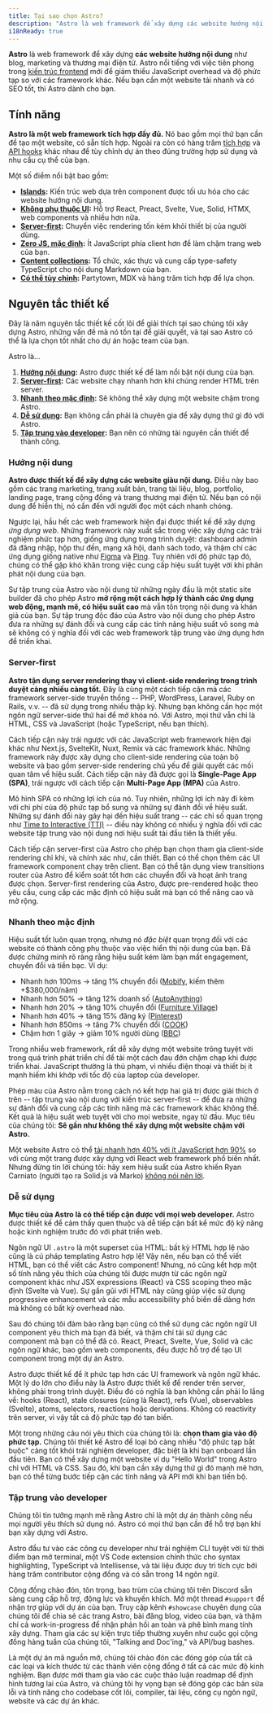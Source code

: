 ```yaml
---
title: Tại sao chọn Astro?
description: "Astro là web framework để xây dựng các website hướng nội dung như blog, marketing và thương mại điện tử. Tìm hiểu tại sao Astro có thể là lựa chọn tốt cho website tiếp theo của bạn."
i18nReady: true
---
```


**Astro** là web framework để xây dựng **các website hướng nội dung** như blog, marketing và thương mại điện tử. Astro nổi tiếng với việc tiên phong trong [kiến trúc frontend](/en/concepts/islands/) mới để giảm thiểu JavaScript overhead và độ phức tạp so với các framework khác. Nếu bạn cần một website tải nhanh và có SEO tốt, thì Astro dành cho bạn.

## Tính năng

**Astro là một web framework tích hợp đầy đủ.** Nó bao gồm mọi thứ bạn cần để tạo một website, có sẵn tích hợp. Ngoài ra còn có hàng trăm [tích hợp](https://astro.build/integrations/) và [API hooks](/en/reference/integrations-reference/) khác nhau để tùy chỉnh dự án theo đúng trường hợp sử dụng và nhu cầu cụ thể của bạn.

Một số điểm nổi bật bao gồm:

- **[Islands](/en/concepts/islands/):** Kiến trúc web dựa trên component được tối ưu hóa cho các website hướng nội dung.
- **[Không phụ thuộc UI](/en/guides/framework-components/):** Hỗ trợ React, Preact, Svelte, Vue, Solid, HTMX, web components và nhiều hơn nữa.
- **[Server-first](/en/guides/on-demand-rendering/):** Chuyển việc rendering tốn kém khỏi thiết bị của người dùng.
- **[Zero JS, mặc định](/en/basics/astro-components/):** Ít JavaScript phía client hơn để làm chậm trang web của bạn.
- **[Content collections](/en/guides/content-collections/):** Tổ chức, xác thực và cung cấp type-safety TypeScript cho nội dung Markdown của bạn.
- **[Có thể tùy chỉnh](/en/guides/integrations-guide/):** Partytown, MDX và hàng trăm tích hợp để lựa chọn.

## Nguyên tắc thiết kế

Đây là năm nguyên tắc thiết kế cốt lõi để giải thích tại sao chúng tôi xây dựng Astro, những vấn đề mà nó tồn tại để giải quyết, và tại sao Astro có thể là lựa chọn tốt nhất cho dự án hoặc team của bạn.

Astro là...

1. **[Hướng nội dung](#content-driven):** Astro được thiết kế để làm nổi bật nội dung của bạn.
2. **[Server-first](#server-first):** Các website chạy nhanh hơn khi chúng render HTML trên server.
3. **[Nhanh theo mặc định](#fast-by-default):** Sẽ không thể xây dựng một website chậm trong Astro.
4. **[Dễ sử dụng](#easy-to-use):** Bạn không cần phải là chuyên gia để xây dựng thứ gì đó với Astro.
5. **[Tập trung vào developer](#developer-focused):** Bạn nên có những tài nguyên cần thiết để thành công.

### Hướng nội dung

**Astro được thiết kế để xây dựng các website giàu nội dung.** Điều này bao gồm các trang marketing, trang xuất bản, trang tài liệu, blog, portfolio, landing page, trang cộng đồng và trang thương mại điện tử. Nếu bạn có nội dung để hiển thị, nó cần đến với người đọc một cách nhanh chóng.

Ngược lại, hầu hết các web framework hiện đại được thiết kế để xây dựng *ứng dụng web*. Những framework này xuất sắc trong việc xây dựng các trải nghiệm phức tạp hơn, giống ứng dụng trong trình duyệt: dashboard admin đã đăng nhập, hộp thư đến, mạng xã hội, danh sách todo, và thậm chí các ứng dụng giống native như [Figma](https://figma.com/) và [Ping](https://ping.gg/). Tuy nhiên với độ phức tạp đó, chúng có thể gặp khó khăn trong việc cung cấp hiệu suất tuyệt vời khi phân phát nội dung của bạn.

Sự tập trung của Astro vào nội dung từ những ngày đầu là một static site builder đã cho phép Astro **mở rộng một cách hợp lý thành các ứng dụng web động, mạnh mẽ, có hiệu suất cao** mà vẫn tôn trọng nội dung và khán giả của bạn. Sự tập trung độc đáo của Astro vào nội dung cho phép Astro đưa ra những sự đánh đổi và cung cấp các tính năng hiệu suất vô song mà sẽ không có ý nghĩa đối với các web framework tập trung vào ứng dụng hơn để triển khai.

### Server-first

**Astro tận dụng server rendering thay vì client-side rendering trong trình duyệt càng nhiều càng tốt.** Đây là cùng một cách tiếp cận mà các framework server-side truyền thống -- PHP, WordPress, Laravel, Ruby on Rails, v.v. -- đã sử dụng trong nhiều thập kỷ. Nhưng bạn không cần học một ngôn ngữ server-side thứ hai để mở khóa nó. Với Astro, mọi thứ vẫn chỉ là HTML, CSS và JavaScript (hoặc TypeScript, nếu bạn thích).

Cách tiếp cận này trái ngược với các JavaScript web framework hiện đại khác như Next.js, SvelteKit, Nuxt, Remix và các framework khác. Những framework này được xây dựng cho client-side rendering của toàn bộ website và bao gồm server-side rendering chủ yếu để giải quyết các mối quan tâm về hiệu suất. Cách tiếp cận này đã được gọi là **Single-Page App (SPA)**, trái ngược với cách tiếp cận **Multi-Page App (MPA)** của Astro.

Mô hình SPA có những lợi ích của nó. Tuy nhiên, những lợi ích này đi kèm với chi phí của độ phức tạp bổ sung và những sự đánh đổi về hiệu suất. Những sự đánh đổi này gây hại đến hiệu suất trang -- các chỉ số quan trọng như [Time to Interactive (TTI)](https://web.dev/interactive/) -- điều này không có nhiều ý nghĩa đối với các website tập trung vào nội dung nơi hiệu suất tải đầu tiên là thiết yếu.

Cách tiếp cận server-first của Astro cho phép bạn chọn tham gia client-side rendering chỉ khi, và chính xác như, cần thiết. Bạn có thể chọn thêm các UI framework component chạy trên client. Bạn có thể tận dụng view transitions router của Astro để kiểm soát tốt hơn các chuyển đổi và hoạt ảnh trang được chọn. Server-first rendering của Astro, được pre-rendered hoặc theo yêu cầu, cung cấp các mặc định có hiệu suất mà bạn có thể nâng cao và mở rộng.

### Nhanh theo mặc định

Hiệu suất tốt luôn quan trọng, nhưng nó *đặc biệt* quan trọng đối với các website có thành công phụ thuộc vào việc hiển thị nội dung của bạn. Đã được chứng minh rõ ràng rằng hiệu suất kém làm bạn mất engagement, chuyển đổi và tiền bạc. Ví dụ:

- Nhanh hơn 100ms → tăng 1% chuyển đổi ([Mobify](https://web.dev/why-speed-matters/), kiếm thêm +$380,000/năm)
- Nhanh hơn 50% → tăng 12% doanh số ([AutoAnything](https://www.digitalcommerce360.com/2010/08/19/web-accelerator-revs-conversion-and-sales-autoanything/))
- Nhanh hơn 20% → tăng 10% chuyển đổi ([Furniture Village](https://www.thinkwithgoogle.com/intl/en-gb/marketing-strategies/app-and-mobile/furniture-village-and-greenlight-slash-page-load-times-boosting-user-experience/))
- Nhanh hơn 40% → tăng 15% đăng ký ([Pinterest](https://medium.com/pinterest-engineering/driving-user-growth-with-performance-improvements-cfc50dafadd7))
- Nhanh hơn 850ms → tăng 7% chuyển đổi ([COOK](https://web.dev/why-speed-matters/))
- Chậm hơn 1 giây → giảm 10% người dùng ([BBC](https://www.creativebloq.com/features/how-the-bbc-builds-websites-that-scale))

Trong nhiều web framework, rất dễ xây dựng một website trông tuyệt vời trong quá trình phát triển chỉ để tải một cách đau đớn chậm chạp khi được triển khai. JavaScript thường là thủ phạm, vì nhiều điện thoại và thiết bị ít mạnh hiếm khi khớp với tốc độ của laptop của developer.

Phép màu của Astro nằm trong cách nó kết hợp hai giá trị được giải thích ở trên -- tập trung vào nội dung với kiến trúc server-first -- để đưa ra những sự đánh đổi và cung cấp các tính năng mà các framework khác không thể. Kết quả là hiệu suất web tuyệt vời cho mọi website, ngay từ đầu. Mục tiêu của chúng tôi: **Sẽ gần như không thể xây dựng một website chậm với Astro.**

Một website Astro có thể [tải nhanh hơn 40% với ít JavaScript hơn 90%](https://twitter.com/t3dotgg/status/1437195415439360003) so với cùng một trang được xây dựng với React web framework phổ biến nhất. Nhưng đừng tin lời chúng tôi: hãy xem hiệu suất của Astro khiến Ryan Carniato (người tạo ra Solid.js và Marko) [không nói nên lời](https://youtu.be/2ZEMb_H-LYE?t=8163).

### Dễ sử dụng

**Mục tiêu của Astro là có thể tiếp cận được với mọi web developer.** Astro được thiết kế để cảm thấy quen thuộc và dễ tiếp cận bất kể mức độ kỹ năng hoặc kinh nghiệm trước đó với phát triển web.

Ngôn ngữ UI `.astro` là một superset của HTML: bất kỳ HTML hợp lệ nào cũng là cú pháp templating Astro hợp lệ! Vậy nên, nếu bạn có thể viết HTML, bạn có thể viết các Astro component! Nhưng, nó cũng kết hợp một số tính năng yêu thích của chúng tôi được mượn từ các ngôn ngữ component khác như JSX expressions (React) và CSS scoping theo mặc định (Svelte và Vue). Sự gần gũi với HTML này cũng giúp việc sử dụng progressive enhancement và các mẫu accessibility phổ biến dễ dàng hơn mà không có bất kỳ overhead nào.

Sau đó chúng tôi đảm bảo rằng bạn cũng có thể sử dụng các ngôn ngữ UI component yêu thích mà bạn đã biết, và thậm chí tái sử dụng các component mà bạn có thể đã có. React, Preact, Svelte, Vue, Solid và các ngôn ngữ khác, bao gồm web components, đều được hỗ trợ để tạo UI component trong một dự án Astro.

Astro được thiết kế để ít phức tạp hơn các UI framework và ngôn ngữ khác. Một lý do lớn cho điều này là Astro được thiết kế để render trên server, không phải trong trình duyệt. Điều đó có nghĩa là bạn không cần phải lo lắng về: hooks (React), stale closures (cũng là React), refs (Vue), observables (Svelte), atoms, selectors, reactions hoặc derivations. Không có reactivity trên server, vì vậy tất cả độ phức tạp đó tan biến.

Một trong những câu nói yêu thích của chúng tôi là: **chọn tham gia vào độ phức tạp.** Chúng tôi thiết kế Astro để loại bỏ càng nhiều "độ phức tạp bắt buộc" càng tốt khỏi trải nghiệm developer, đặc biệt là khi bạn onboard lần đầu tiên. Bạn có thể xây dựng một website ví dụ "Hello World" trong Astro chỉ với HTML và CSS. Sau đó, khi bạn cần xây dựng thứ gì đó mạnh mẽ hơn, bạn có thể từng bước tiếp cận các tính năng và API mới khi bạn tiến bộ.

### Tập trung vào developer

Chúng tôi tin tưởng mạnh mẽ rằng Astro chỉ là một dự án thành công nếu mọi người yêu thích sử dụng nó. Astro có mọi thứ bạn cần để hỗ trợ bạn khi bạn xây dựng với Astro.

Astro đầu tư vào các công cụ developer như trải nghiệm CLI tuyệt vời từ thời điểm bạn mở terminal, một VS Code extension chính thức cho syntax highlighting, TypeScript và Intellisense, và tài liệu được duy trì tích cực bởi hàng trăm contributor cộng đồng và có sẵn trong 14 ngôn ngữ.

Cộng đồng chào đón, tôn trọng, bao trùm của chúng tôi trên Discord sẵn sàng cung cấp hỗ trợ, động lực và khuyến khích. Mở một thread `#support` để nhận trợ giúp với dự án của bạn. Truy cập kênh `#showcase` chuyên dụng của chúng tôi để chia sẻ các trang Astro, bài đăng blog, video của bạn, và thậm chí cả work-in-progress để nhận phản hồi an toàn và phê bình mang tính xây dựng. Tham gia các sự kiện trực tiếp thường xuyên như cuộc gọi cộng đồng hàng tuần của chúng tôi, "Talking and Doc'ing," và API/bug bashes.

Là một dự án mã nguồn mở, chúng tôi chào đón các đóng góp của tất cả các loại và kích thước từ các thành viên cộng đồng ở tất cả các mức độ kinh nghiệm. Bạn được mời tham gia vào các cuộc thảo luận roadmap để định hình tương lai của Astro, và chúng tôi hy vọng bạn sẽ đóng góp các bản sửa lỗi và tính năng cho codebase cốt lõi, compiler, tài liệu, công cụ ngôn ngữ, website và các dự án khác.